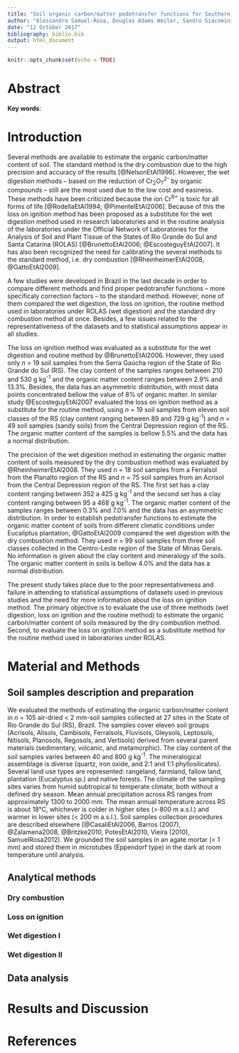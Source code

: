 ```yaml
---
title: "Soil organic carbon/matter pedotransfer functions for Southern Brazil"
author: "Alessandro Samuel-Rosa, Douglas Adams Weiler, Sandro Giacomini"
date: "12 October 2017"
bibliography: biblio.bib
output: html_document
---
```


```r
knitr::opts_chunk$set(echo = TRUE)
```

# Abstract

**Key words**:

# Introduction

Several methods are available to estimate the organic carbon/matter content of soil. The standard method is the dry combustion due to the high precision and accuracy of the results [@NelsonEtAl1996]. However, the wet digestion methods -- based on the reduction of Cr~2~O~7~^2-^ by organic compounds -- still are the most used due to the low cost and easiness. These methods have been criticized because the ion Cr^6+^ is toxic for all forms of life [@RodellaEtAl1994; @PimentelEtAl2006]. Because of this the loss on ignition method has been proposed as a substitute for the wet digestion method used in research laboratories and in the routine analysis of the laboratories under the Official Network of Laboratories for the Analysis of Soil and Plant Tissue of the States of Rio Grande do Sul and Santa Catarina (ROLAS) [@BrunettoEtAl2006; @EscosteguyEtAl2007]. It has also been recognized the need for calibrating the several methods to the standard method, i.e. dry combustion [@RheinheimerEtAl2008, @GattoEtAl2009].

A few studies were developed in Brazil in the last decade in order to compare different methods and find proper pedotransfer functions -- more specificaly correction factors -- to the standard method. However, none of them compared the wet digestion, the loss on ignition, the routine method used in laboratories under ROLAS (wet digestion) and the standard dry combustion method at once. Besides, a few issues related to the representativeness of the datasets and to statistical assumptions appear in all studies.

The loss on ignition method was evaluated as a substitute for the wet digestion and routine method by @BrunettoEtAl2006. However, they used only *n* = 19 soil samples from the Serra Gaúcha region of the State of Rio Grande do Sul (RS). The clay content of the samples ranges between 210 and 530 g kg^-1^ and the organic matter content ranges between 2.9% and 13.3%. Besides, the data has an asymmetric distribution, with most data points concentrated bellow the value of 8% of organic matter. In similar study @EscosteguyEtAl2007 evaluated the loss on ignition method as a substitute for the routine method, using *n* = 19 soil samples from eleven soil classes of the RS (clay content ranging between 89 and 729 g kg^-1^) and *n* = 49 soil samples (sandy soils) from the Central Depression region of the RS. The organic matter content of the samples is bellow 5.5% and the data has a normal distribution.

The precision of the wet digestion method in estimating the organic matter content of soils measured by the dry combustion method was evaluated by @RheinheimerEtAl2008. They used *n* = 18 soil samples from a Ferralsol from the Planalto region of the RS and *n* = 75 soil samples from an Acrisol from the Central Depression region of the RS. The first set has a clay content ranging between 352 a 425 g kg^-1^ and the second set has a clay content ranging between 95 a 468 g kg^-1^. The organic matter content of the samples ranges between 0.3% and 7.0% and the data has an asymmetric distribution. In order to establish pedotransfer functions to estimate the organic matter content of soils from different climatic conditions under Eucaliptus plantation, @GattoEtAl2009 compared the wet digestion with the dry combustion method. They used *n* = 99 soil samples from three soil classes collected in the Centro-Leste region of the State of Minas Gerais. No information is given about the clay content and mineralogy of the soils. The organic matter content in soils is bellow 4.0% and the data has a normal distribution.

The present study takes place due to the poor representativeness and failure in attending to statistical assumptions of datasets used in previous studies and the need for more information about the loss on ignition method. The primary objective is to evaluate the use of three methods (wet digestion, loss on ignition and the routine method) to estimate the organic carbon/matter content of soils measured by the dry combustion method. Second, to evaluate the loss on ignition method as a substitute method for the routine method used in laboratories under ROLAS.

# Material and Methods

## Soil samples description and preparation

We evaluated the methods of estimating the organic carbon/matter content in *n* = 105 air-dried < 2 mm-soil samples collected at 27 sites in the State of Rio Grande do Sul (RS), Brazil. The samples cover eleven soil groups (Acrisols, Alisols, Cambisols, Ferralsols, Fluvisols, Gleysols, Leptosols, Nitisols, Planosols, Regosols, and Vertisols) derived from several parent materials (sedimentary, volcanic, and metamorphic). The clay content of the soil samples varies between 40 and 800 g kg^-1^. The mineralogical assemblage is diverse (quartz, iron oxide, and 2:1 and 1:1 phyllosilicates). Several land use types are represented: rangeland, farmland, fallow land, plantation (Eucalyptus sp.) and native forests. The climate of the sampling sites varies from humid subtropical to temperate climate, both without a defined dry season. Mean annual precipitation across RS ranges from approximately 1300 to 2000 mm. The mean annual temperature across RS is about 18°C, whichever is colder in higher sites (> 800 m a.s.l.) and warmer in lower sites (< 200 m a.s.l.). Soil samples collection procedures are described elsewhere [@CasaliEtAl2006, Barros (2007), @Zalamena2008, @Britzke2010, PotesEtAl2010, Vieira (2010), SamuelRosa2012). We grounded the soil samples in an agate mortar (< 1 mm) and stored them in microtubes (Eppendorf type) in the dark at room temperature until analysis.

## Analytical methods

### Dry combustion

### Loss on ignition

### Wet digestion I

### Wet digestion II

## Data analysis

# Results and Discussion

# References